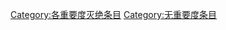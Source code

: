 {{Articles by Importance|topic=灭绝|project=灭绝|format=toc}}
{{Wikipedia category}}
{{emptycat}}

[[Category:各重要度灭绝条目|Category:各重要度灭绝条目]]
[[Category:无重要度条目‎|Category:无重要度条目‎]]